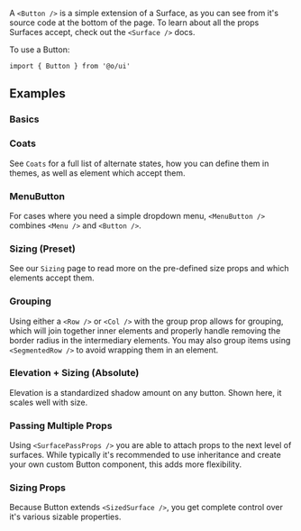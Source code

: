 A `<Button />` is a simple extension of a Surface, as you can see from it's source code at the
bottom of the page. To learn about all the props Surfaces accept, check out the `<Surface />` docs.

To use a Button:

```tsx
import { Button } from '@o/ui'
```

## Examples

### Basics

<Example id="Basic" />

### Coats

See `Coats` for a full list of alternate states, how you can define them in themes, as well as
element which accept them.

<Example id="Coats" />

### MenuButton

For cases where you need a simple dropdown menu, `<MenuButton />` combines `<Menu />` and
`<Button />`.

<Example id="MenuButtonExample" />

### Sizing (Preset)

See our `Sizing` page to read more on the pre-defined size props and which elements accept them.

<Example id="Sizing" />

### Grouping

Using either a `<Row />` or `<Col />` with the group prop allows for grouping, which will join
together inner elements and properly handle removing the border radius in the intermediary elements.
You may also group items using `<SegmentedRow />` to avoid wrapping them in an element.

<Example id="Group" />

### Elevation + Sizing (Absolute)

Elevation is a standardized shadow amount on any button. Shown here, it scales well with size.

<Example id="Elevation" />

### Passing Multiple Props

Using `<SurfacePassProps />` you are able to attach props to the next level of surfaces. While
typically it's recommended to use inheritance and create your own custom Button component, this adds
more flexibility.

<Example id="PassMultipleProps" name="Passing props to multiple" />

### Sizing Props

Because Button extends `<SizedSurface />`, you get complete control over it's various sizable
properties.

<Example id="SizingProps" />
